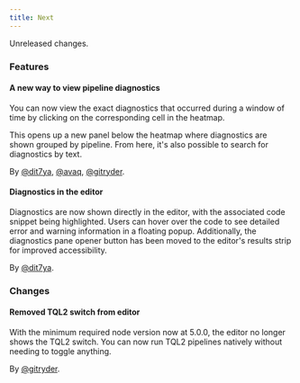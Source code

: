 ```yaml
---
title: Next
---
```


Unreleased changes.

### Features

#### A new way to view pipeline diagnostics

You can now view the exact diagnostics that occurred during a window of time by clicking on the corresponding cell in the heatmap.

This opens up a new panel below the heatmap where diagnostics are shown grouped by pipeline. From here, it's also possible to search for diagnostics by text.

By [@dit7ya](https://github.com/dit7ya), [@avaq](https://github.com/avaq), [@gitryder](https://github.com/gitryder).

#### Diagnostics in the editor

Diagnostics are now shown directly in the editor, with the associated code
snippet being highlighted. Users can hover over the code to see detailed error
and warning information in a floating popup. Additionally, the diagnostics pane
opener button has been moved to the editor's results strip for improved accessibility.

By [@dit7ya](https://github.com/dit7ya).

### Changes

#### Removed TQL2 switch from editor

With the minimum required node version now at 5.0.0, the editor no longer shows the TQL2 switch. You can now run TQL2 pipelines natively without needing to toggle anything.

By [@gitryder](https://github.com/gitryder).
